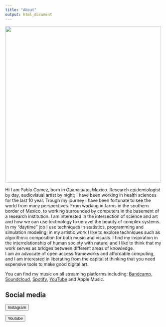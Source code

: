 ```yaml
---
title: "About"
output: html_document
---
```


<img src="images/Pablo.jpg" width="500" float=center/>  

Hi I am Pablo Gomez, born in Guanajuato, Mexico. Research epidemiologist by day, audiovisual artist by night; I have been working in health sciences for the last 10 year. Trough my journey I have been fortunate to see the world from many perspectives. From working in farms in the southern border of Mexico, to working surrounded by computers in the basement of a research institution. I am interested in the intersection of science and art and how we can use technology to unravel the beauty of complex systems.  
In my "daytime" job I use techniques in statistics, programming and simulation modeling; in my artistic work I like to explore techniques such as algorithmic composition for both music and visuals. I find my inspiration in the interrelationship of human society with nature, and I like to think that my work serves as bridges between different areas of knowledge.  
I am an advocate of open access frameworks and affordable computing, and I am interested in liberating from the capitalist thinking that you need expensive tools to make good digital art.

You can find my music on all streaming platforms including: [Bandcamp](https://synthesaurio.bandcamp.com), [Soundcloud](https://soundcloud.com/synthesaurio), [Spotify](https://open.spotify.com/artist/6I82d8Cma7jwrCZFFfbidn?si=_QZfD3wFT0aAZLKQUKg3Ug), [YouTube](https://www.youtube.com/channel/UCvNDrU0rTWVbRDkm8CdQ4hw) and Apple Music.
  
## Social media

<input type="button" onclick="location.href='https://www.instagram.com/synthesaurio.av/';" value="Instagram" />

<input type="button" onclick="location.href='https://www.youtube.com/channel/UCvNDrU0rTWVbRDkm8CdQ4hw';" value="Youtube" />
